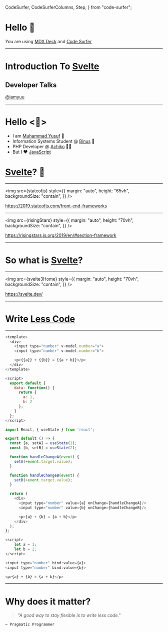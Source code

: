   CodeSurfer,
  CodeSurferColumns,
  Step,
} from "code-surfer";


# Hello 👋

You are using [MDX Deck](https://github.com/jxnblk/mdx-deck) and [Code Surfer](https://codesurfer.pomb.us)

---




# Introduction To [Svelte](https://svelte.dev/)

## Developer Talks

[@iamyuu](https://github.com/iamyuu)

---

# Hello <👋>

- I am [Muhammad Yusuf](https://iamyuu.netlify.com/) 🤝
- Information Systems Student @ [Binus](https://onlinelearning.binus.ac.id/) 🏫
- PHP Developer @ [Achiko](https://www.achiko.co) 👨‍💻
- But I ❤️ [JavaScript](https://developer.mozilla.org/en-US/docs/Web/JavaScript)

# [Svelte](https://svelte.dev/)? 🤔

<!-- Svelte apaan tuh? Baru denger -->

---

<img
  src={stateofjs}
  style={{
    margin: "auto",
    height: "65vh",
    backgroundSize: "contain",
  }}
/>

https://2019.stateofjs.com/front-end-frameworks

---

<img
  src={risingStars}
  style={{
    margin: "auto",
    height: "70vh",
    backgroundSize: "contain",
  }}
/>

https://risingstars.js.org/2019/en/#section-framework

---

# So what is [Svelte](https://svelte.dev/)?

---

<img
  src={svelte3Home}
  style={{
    margin: "auto",
    height: "70vh",
    backgroundSize: "contain",
  }}
/>

https://svelte.dev/

---

# Write [Less Code](https://svelte.dev/blog/write-less-code)

---

<CodeSurfer>

``` js title="Vue" subtitle="263 characters"
<template>
  <div>
    <input type="number" v-model.number="a">
    <input type="number" v-model.number="b">

    <p>{{a}} + {{b}} = {{a + b}}</p>
  </div>
</template>

<script>
  export default {
    data: function() {
      return {
        a: 1,
        b: 2
      };
    }
  };
</script>
```

``` js title="React" subtitle="442 characters"
import React, { useState } from 'react';

export default () => {
  const [a, setA] = useState(1);
  const [b, setB] = useState(2);

  function handleChangeA(event) {
    setA(+event.target.value);
  }

  function handleChangeB(event) {
    setB(+event.target.value);
  }

  return (
    <div>
      <input type="number" value={a} onChange={handleChangeA}/>
      <input type="number" value={b} onChange={handleChangeB}/>

      <p>{a} + {b} = {a + b}</p>
    </div>
  );
};
```

``` js title="Svelte" subtitle="145 characters"
<script>
	let a = 1;
	let b = 2;
</script>

<input type="number" bind:value={a}>
<input type="number" bind:value={b}>

<p>{a} + {b} = {a + b}</p>
```

</CodeSurfer>

---

# Why does it matter?

> _"A good way to stay flexible is to write less code."_

`— Pragmatic Programmer`
